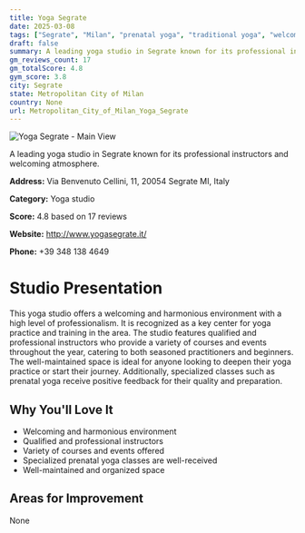 ```yaml
---
title: Yoga Segrate
date: 2025-03-08
tags: ["Segrate", "Milan", "prenatal yoga", "traditional yoga", "welcoming", "professional", "Segrate"]  
draft: false
summary: A leading yoga studio in Segrate known for its professional instructors and welcoming atmosphere.
gm_reviews_count: 17
gm_totalScore: 4.8
gym_score: 3.8
city: Segrate
state: Metropolitan City of Milan
country: None
url: Metropolitan_City_of_Milan_Yoga_Segrate
---
```


<div className="aspect-[16/9] relative my-8">
  <img 
    src="https://streetviewpixels-pa.googleapis.com/v1/thumbnail?panoid=elFL1xjFpqFnNJl6vSrw4g&cb_client=search.gws-prod.gps&w=408&h=240&yaw=85.96469&pitch=0&thumbfov=100"
    alt="Yoga Segrate - Main View"
    className="object-cover absolute inset-0 w-full h-full rounded-lg"
  />
</div>

A leading yoga studio in Segrate known for its professional instructors and welcoming atmosphere.

**Address:** Via Benvenuto Cellini, 11, 20054 Segrate MI, Italy

**Category:** Yoga studio

**Score:** 4.8 based on 17 reviews

**Website:** http://www.yogasegrate.it/

**Phone:** +39 348 138 4649

# Studio Presentation

This yoga studio offers a welcoming and harmonious environment with a high level of professionalism. It is recognized as a key center for yoga practice and training in the area. The studio features qualified and professional instructors who provide a variety of courses and events throughout the year, catering to both seasoned practitioners and beginners. The well-maintained space is ideal for anyone looking to deepen their yoga practice or start their journey. Additionally, specialized classes such as prenatal yoga receive positive feedback for their quality and preparation.

## Why You'll Love It

- Welcoming and harmonious environment
- Qualified and professional instructors
- Variety of courses and events offered
- Specialized prenatal yoga classes are well-received
- Well-maintained and organized space

## Areas for Improvement

None

<div className="grid grid-cols-1 xl:grid-cols-2 gap-4 my-8">

</div>
